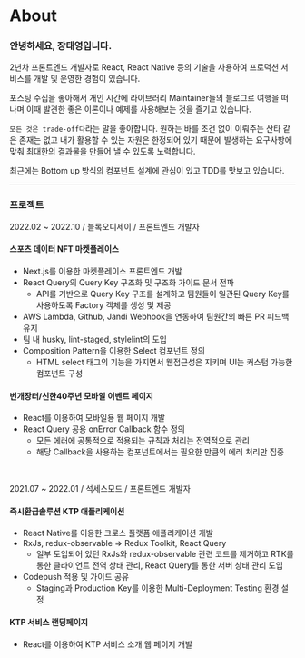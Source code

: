 # About

### 안녕하세요, 장태영입니다.

2년차 프론트엔드 개발자로 React, React Native 등의 기술을 사용하여 프로덕션 서비스를 개발 및 운영한 경험이 있습니다.

포스팅 수집을 좋아해서 개인 시간에 라이브러리 Maintainer들의 블로그로 여행을 떠나며 이때 발견한 좋은 이론이나 예제를 사용해보는 것을 즐기고 있습니다.

`모든 것은 trade-off다`라는 말을 좋아합니다. 원하는 바를 조건 없이 이뤄주는 산타 같은 존재는 없고 내가 활용할 수 있는 자원은 한정되어 있기 때문에 발생하는 요구사항에 맞춰 최대한의 결과물을 만들어 낼 수 있도록 노력합니다.

최근에는 Bottom up 방식의 컴포넌트 설계에 관심이 있고 TDD를 맛보고 있습니다.

---

### 프로젝트

2022.02 ~ 2022.10 / 블록오디세이 / 프론트엔드 개발자

#### 스포츠 데이터 NFT 마켓플레이스

- Next.js를 이용한 마켓플레이스 프론트엔드 개발
- React Query의 Query Key 구조화 및 구조화 가이드 문서 전파
  - API를 기반으로 Query Key 구조를 설계하고 팀원들이 일관된 Query Key를 사용하도록 Factory 객체를 생성 및 제공
- AWS Lambda, Github, Jandi Webhook을 연동하여 팀원간의 빠른 PR 피드백 유지
- 팀 내 husky, lint-staged, stylelint의 도입
- Composition Pattern을 이용한 Select 컴포넌트 정의
  - HTML select 태그의 기능을 가지면서 웹접근성은 지키며 UI는 커스텀 가능한 컴포넌트 구성

#### 번개장터/신한40주년 모바일 이벤트 페이지

- React를 이용하여 모바일용 웹 페이지 개발
- React Query 공용 onError Callback 함수 정의
  - 모든 에러에 공통적으로 적용되는 규칙과 처리는 전역적으로 관리
  - 해당 Callback을 사용하는 컴포넌트에서는 필요한 만큼의 에러 처리만 집중

<br />

2021.07 ~ 2022.01 / 석세스모드 / 프론트엔드 개발자

#### 즉시환급솔루션 KTP 애플리케이션

- React Native를 이용한 크로스 플랫폼 애플리케이션 개발
- RxJs, redux-observable ⇒ Redux Toolkit, React Query
  - 일부 도입되어 있던 RxJs와 redux-observable 관련 코드를 제거하고 RTK를 통한 클라이언트 전역 상태 관리, React Query를 통한 서버 상태 관리 도입
- Codepush 적용 및 가이드 공유
  - Staging과 Production Key를 이용한 Multi-Deployment Testing 환경 설정

#### KTP 서비스 랜딩페이지

- React를 이용하여 KTP 서비스 소개 웹 페이지 개발
